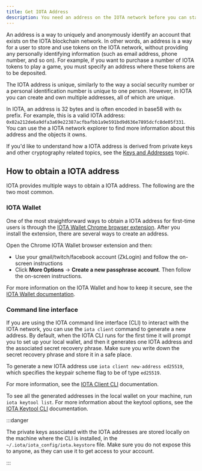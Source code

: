 ```yaml
---
title: Get IOTA Address
description: You need an address on the IOTA network before you can start trading NFTs, purchase IOTA tokens, or perform other transactions.
---
```


An address is a way to uniquely and anonymously identify an account that exists on the IOTA blockchain network. In other words, an address is a way for a user to store and use tokens on the IOTA network, without providing any personally identifying information (such as email address, phone number, and so on). For example, if you want to purchase a number of IOTA tokens to play a game, you must specify an address where these tokens are to be deposited.

The IOTA address is unique, similarly to the way a social security number or a personal identification number is unique to one person. However, in IOTA you can create and own multiple addresses, all of which are unique. 

In IOTA, an address is 32 bytes and is often encoded in base58 with `0x` prefix. For example, this is a valid IOTA address: `0x02a212de6a9dfa3a69e22387acfbafbb1a9e591bd9d636e7895dcfc8de05f331`. You can use the a IOTA network explorer to find more information about this address and the objects it owns.

If you'd like to understand how a IOTA address is derived from private keys and other cryptography related topics, see the [Keys and Addresses](../cryptography/explanations/transaction-auth/keys-addresses.mdx) topic.


## How to obtain a IOTA address

IOTA provides multiple ways to obtain a IOTA address. The following are the two most common. 

### IOTA Wallet

One of the most straightforward ways to obtain a IOTA address for first-time users is through the [IOTA Wallet Chrome browser extension](https://chrome.google.com/webstore/detail/iota-wallet/opcgpfmipidbgpenhmajoajpbobppdil). After you install the extension, there are several ways to create an address. 

Open the Chrome IOTA Wallet browser extension and then:
- Use your gmail/twitch/facebook account (ZkLogin) and follow the on-screen instructions
- Click **More Options** → **Create a new passphrase account**. Then follow the on-screen instructions. 

For more information on the IOTA Wallet and how to keep it secure, see the [IOTA Wallet documentation](https://mysten-docs-site.vercel.app/wallet). 

### Command line interface

If you are using the IOTA command line interface (CLI) to interact with the IOTA network, you can use the `iota client` command to generate a new address. By default, when the IOTA CLI runs for the first time it will prompt you to set up your local wallet, and then it generates one IOTA address and the associated secret recovery phrase. Make sure you write down the secret recovery phrase and store it in a safe place. 


To generate a new IOTA address use `iota client new-address ed25519`, which specifies the keypair scheme flag to be of type `ed25519`.

For more information, see the [IOTA Client CLI](../../references/cli/client.mdx) documentation.

To see all the generated addresses in the local wallet on your machine, run `iota keytool list`. For more information about the keytool options, see the [IOTA Keytool CLI](../../references/cli/keytool.mdx) documentation.

:::danger

The private keys associated with the IOTA addresses are stored locally on the machine where the CLI is installed, in the `~/.iota/iota_config/iota.keystore` file. Make sure you do not expose this to anyone, as they can use it to get access to your account.

:::
